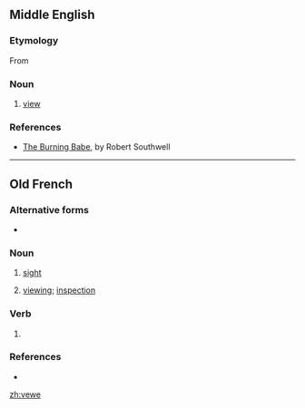 ==Middle English==

===Etymology===
From {{etyl|xno|enm}} {{m|fro|vewe}}

===Noun===
{{head|enm|noun}}

# [[view]]

===References===
* [[s:The Burning Babe|The Burning Babe]], by Robert Southwell

----

==Old French==

===Alternative forms===
* {{l|fro|veue}} {{qualifier|all meanings}}

===Noun===
{{fro-noun|f}}

# {{lb|fro|Anglo-Norman}} [[sight]] {{gloss|ability to see}}
# {{lb|fro|Anglo-Norman}} [[viewing]]; [[inspection]]

===Verb===
{{head|fro|past participle form|g=f}}

# {{lb|fro|Anglo-Norman}} {{feminine singular past participle of|veoir|lang=fro|nocat=1}}

===References===
* {{R:Anglo-Norman On-Line Hub}}

[[zh:vewe]]